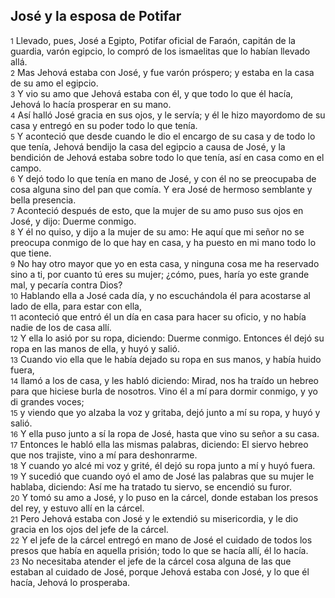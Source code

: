 == José y la esposa de Potifar ==

{{anchor|1}} <small>1</small> Llevado, pues, José a Egipto, Potifar oficial de Faraón, capitán de la guardia, varón egipcio, lo compró de los ismaelitas que lo habían llevado allá.<br>
{{anchor|2}} <small>2</small> Mas Jehová estaba con José, y fue varón próspero; y estaba en la casa de su amo el egipcio.<br>
{{anchor|3}} <small>3</small> Y vio su amo que Jehová estaba con él, y que todo lo que él hacía, Jehová lo hacía prosperar en su mano.<br>
{{anchor|4}} <small>4</small> Así halló José gracia en sus ojos, y le servía; y él le hizo mayordomo de su casa y entregó en su poder todo lo que tenía.<br>
{{anchor|5}} <small>5</small> Y aconteció que desde cuando le dio el encargo de su casa y de todo lo que tenía, Jehová bendijo la casa del egipcio a causa de José, y la bendición de Jehová estaba sobre todo lo que tenía, así en casa como en el campo.<br>
{{anchor|6}} <small>6</small> Y dejó todo lo que tenía en mano de José, y con él no se preocupaba de cosa alguna sino del pan que comía. Y era José de hermoso semblante y bella presencia.<br>
{{anchor|7}} <small>7</small> Aconteció después de esto, que la mujer de su amo puso sus ojos en José, y dijo: Duerme conmigo.<br>
{{anchor|8}} <small>8</small> Y él no quiso, y dijo a la mujer de su amo: He aquí que mi señor no se preocupa conmigo de lo que hay en casa, y ha puesto en mi mano todo lo que tiene.<br>
{{anchor|9}} <small>9</small> No hay otro mayor que yo en esta casa, y ninguna cosa me ha reservado sino a ti, por cuanto tú eres su mujer; ¿cómo, pues, haría yo este grande mal, y pecaría contra Dios?<br>
{{anchor|10}} <small>10</small> Hablando ella a José cada día, y no escuchándola él para acostarse al lado de ella, para estar con ella,<br>
{{anchor|11}} <small>11</small> aconteció que entró él un día en casa para hacer su oficio, y no había nadie de los de casa allí.<br>
{{anchor|12}} <small>12</small> Y ella lo asió por su ropa, diciendo: Duerme conmigo. Entonces él dejó su ropa en las manos de ella, y huyó y salió.<br>
{{anchor|13}} <small>13</small> Cuando vio ella que le había dejado su ropa en sus manos, y había huido fuera,<br>
{{anchor|14}} <small>14</small> llamó a los de casa, y les habló diciendo: Mirad, nos ha traído un hebreo para que hiciese burla de nosotros. Vino él a mí para dormir conmigo, y yo di grandes voces;<br>
{{anchor|15}} <small>15</small> y viendo que yo alzaba la voz y gritaba, dejó junto a mí su ropa, y huyó y salió.<br>
{{anchor|16}} <small>16</small> Y ella puso junto a sí la ropa de José, hasta que vino su señor a su casa.<br>
{{anchor|17}} <small>17</small> Entonces le habló ella las mismas palabras, diciendo: El siervo hebreo que nos trajiste, vino a mí para deshonrarme.<br>
{{anchor|18}} <small>18</small> Y cuando yo alcé mi voz y grité, él dejó su ropa junto a mí y huyó fuera.<br>
{{anchor|19}} <small>19</small> Y sucedió que cuando oyó el amo de José las palabras que su mujer le hablaba, diciendo: Así me ha tratado tu siervo, se encendió su furor.<br>
{{anchor|20}} <small>20</small> Y tomó su amo a José, y lo puso en la cárcel, donde estaban los presos del rey, y estuvo allí en la cárcel.<br>
{{anchor|21}} <small>21</small> Pero Jehová estaba con José y le extendió su misericordia, y le dio gracia en los ojos del jefe de la cárcel.<br>
{{anchor|22}} <small>22</small> Y el jefe de la cárcel entregó en mano de José el cuidado de todos los presos que había en aquella prisión; todo lo que se hacía allí, él lo hacía.<br>
{{anchor|23}} <small>23</small> No necesitaba atender el jefe de la cárcel cosa alguna de las que estaban al cuidado de José, porque Jehová estaba con José, y lo que él hacía, Jehová lo prosperaba.<br>
